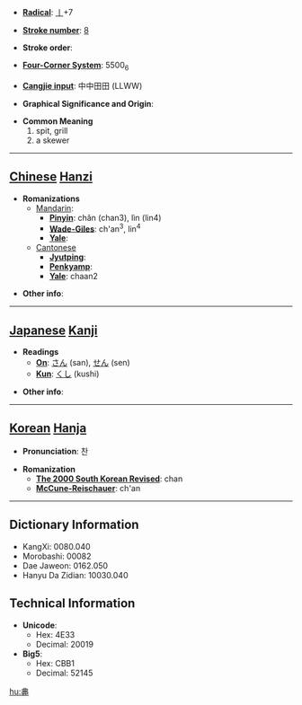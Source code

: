 * '''[[Wiktionary:Chinese radical index| Radical]]''': [[Wiktionary:Chinese radical index 丨|丨]]+7

* '''[[Wiktionary:Chinese total strokes index|Stroke number]]''': [[Wiktionary:Chinese total strokes index 8|8]]

* '''Stroke order''': 

* '''[[Wiktionary:Chinese four corner index|Four-Corner System]]''': 5500<sub>6</sub>

* '''[[Wiktionary:Chinese Cangjie index|Cangjie input]]''': 中中田田 (LLWW)

* '''Graphical Significance and Origin''': 

* '''Common Meaning'''
*#spit, grill
*# a skewer


----

== [[Chinese]] [[Hanzi]] ==

* '''Romanizations'''
** [[Mandarin]]:
*** '''[[Pinyin]]''': chǎn (chan3), lìn (lin4)
*** '''[[Wade-Giles]]''': ch'an<sup>3</sup>, lin<sup>4</sup>
*** '''[[Yale]]''': 
**[[Cantonese]]
***'''[[Jyutping]]''':
***'''[[Penkyamp]]''': 
***'''[[Yale]]''': chaan2

* '''Other info''': 

----

== [[Japanese]] [[Kanji]] ==

* '''Readings'''
** '''[[On]]''': [[さん]] (san), [[せん]] (sen)
** '''[[Kun]]''': [[くし]] (kushi)

* '''Other info''':  

----

== [[Korean]] [[Hanja]] ==

* '''Pronunciation''': 찬

* '''Romanization'''
** '''[[The 2000 South Korean Revised Romanization|The 2000 South Korean Revised]]''': chan
** '''[[McCune-Reischauer]]''': ch'an

----

== Dictionary Information ==

* KangXi: 0080.040
* Morobashi: 00082
* Dae Jaweon: 0162.050
* Hanyu Da Zidian: 10030.040

== Technical Information ==

* '''Unicode''':
** Hex: 4E33
** Decimal: 20019
* '''Big5''':
** Hex: CBB1
** Decimal: 52145

[[hu:丳]]